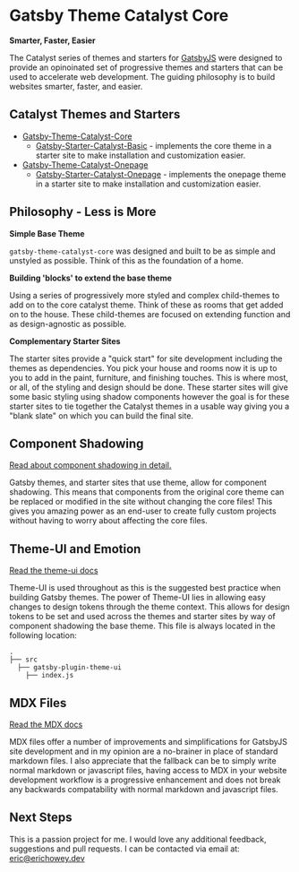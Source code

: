 
<SEO title="Catalyst Core Theme" />

# Gatsby Theme Catalyst Core

**Smarter, Faster, Easier**

The Catalyst series of themes and starters for [GatsbyJS](https://www.gatsbyjs.org/) were designed to provide an opinoinated set of progressive themes and starters that can be used to accelerate web development. The guiding philosophy is to build websites smarter, faster, and easier.

## Catalyst Themes and Starters

* [Gatsby-Theme-Catalyst-Core](https://github.com/ehowey/gatsby-theme-catalyst-core)
  * [Gatsby-Starter-Catalyst-Basic](https://github.com/ehowey/gatsby-starter-catalyst-basic) - implements the core theme in a starter site to make installation and customization easier.
* [Gatsby-Theme-Catalyst-Onepage](https://github.com/ehowey/gatsby-theme-catalyst-onepage)
  * [Gatsby-Starter-Catalyst-Onepage](https://github.com/ehowey/gatsby-starter-catalyst-onepage) - implements the onepage theme in a starter site to make installation and customization easier.
 
 ## Philosophy - Less is More

**Simple Base Theme**

`gatsby-theme-catalyst-core` was designed and built to be as simple and unstyled as possible. Think of this as the foundation of a home.

**Building 'blocks' to extend the base theme**

Using a series of progressively more styled and complex child-themes to add on to the core catalyst theme. Think of these as rooms that get added on to the house. These child-themes are focused on extending function and as design-agnostic as possible.

**Complementary Starter Sites**

The starter sites provide a "quick start" for site development including the themes as dependencies. You pick your house and rooms now it is up to you to add in the paint, furniture, and finishing touches.  This is where most, or all, of the styling and design should be done.  These starter sites will give some basic styling using shadow components however the goal is for these starter sites to tie together the Catalyst themes in a usable way giving you a "blank slate" on which you can build the final site.

## Component Shadowing

[Read about component shadowing in detail.](https://www.gatsbyjs.org/blog/2019-04-29-component-shadowing/)

Gatsby themes, and starter sites that use theme, allow for component shadowing.  This means that components from the original core theme can be replaced or modified in the site without changing the core files! This gives you amazing power as an end-user to create fully custom projects without having to worry about affecting the core files. 

## Theme-UI and Emotion

[Read the theme-ui docs](https://www.theme-ui.com)

Theme-UI is used throughout as this is the suggested best practice when building Gatsby themes. The power of Theme-UI lies in allowing easy changes to design tokens through the theme context. This allows for design tokens to be set and used across the themes and starter sites by way of component shadowing the base theme. This file is always located in the following location:

    .
    ├── src
      ├── gatsby-plugin-theme-ui
        ├── index.js
          

## MDX Files

[Read the MDX docs](https://mdxjs.com/)

MDX files offer a number of improvements and simplifications for GatsbyJS site development and in my opinion are a no-brainer in place of standard markdown files. I also appreciate that the fallback can be to simply write normal markdown or javascript files, having access to MDX in your website development workflow is a progressive enhancement and does not break any backwards compatability with normal markdown and javascript files.

## Next Steps

This is a passion project for me.  I would love any additional feedback, suggestions and pull requests.  I can be contacted via email at: <eric@erichowey.dev>
